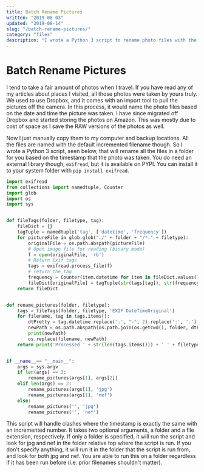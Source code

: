```yaml
---
title: Batch Rename Pictures
written: "2019-08-03"
updated: "2019-08-14"
slug: "/batch-rename-pictures/"
category: "files"
description: "I wrote a Python 3 script to rename photo files with the timestamp that they were taken."
---
```


# Batch Rename Pictures

I tend to take a fair amount of photos when I travel. If you have read any of my articles about places I visited, all those photos were taken by yours truly. We used to use Dropbox, and it comes with an import tool to pull the pictures off the camera. In this process, it would name the photo files based on the date and time the picture was taken. I have since migrated off Dropbox and started storing the photos on Amazon. This was mostly due to cost of space as I save the RAW versions of the photos as well.

Now I just manually copy them to my computer and backup locations. All the files are named with the default incremented filename though. So I wrote a Python 3 script, seen below, that will rename all the files in a folder for you based on the timestamp that the photo was taken. You do need an external library though, `exifread`, but it is available on PYPI. You can install it to your system folder with `pip install exifread`.

```python
import exifread
from collections import namedtuple, Counter
import glob
import os
import sys


def fileTags(folder, filetype, tag):
    fileDict = {}
    tagTuple = namedtuple('tag', ['datetime', 'frequency'])
    for pictureFile in glob.glob("./" + folder + "/*." + filetype):   
        originalFile = os.path.abspath(pictureFile)     
        # Open image file for reading (binary mode)
        f = open(originalFile, 'rb')
        # Return Exif tags
        tags = exifread.process_file(f)
        # return the tag
        frequency = Counter(item.datetime for item in fileDict.values())
        fileDict[originalFile] = tagTuple(str(tags[tag]), str(frequency[str(tags[tag])]))
    return fileDict


def rename_pictures(folder, filetype):
    tags = fileTags(folder, filetype, 'EXIF DateTimeOriginal')
    for filename, tag in tags.items():
        dtPretty = tag.datetime.replace(':', "-", 2).replace(':', '.')
        newPath = os.path.abspath(os.path.join(os.getcwd(), folder, dtPretty + '.' + tag.frequency + '.' + filetype))
        print(newPath)
        os.replace(filename, newPath)
    return print('Processed ' + str(len(tags.items())) + ' ' + filetype + ' files.')


if __name__== "__main__":
    args = sys.argv
    if len(args) == 3:
        rename_pictures(args[1], args[2])
    elif len(args) == 2:
        rename_pictures(args[1], 'jpg')
        rename_pictures(args[1], 'nef')
    else:
        rename_pictures('', 'jpg')
        rename_pictures('', 'nef')

```

This script will handle clashes where the timestamp is exactly the same with an incremented number. It takes two optional arguments, a folder and a file extension, respectively. If only a folder is specified, it will run the script and look for jpg and nef in the folder relative top where the script is run. If you don't specify anything, it will run it in the folder that the script is run from, and look for both jpg and nef. You are able to run this on a folder regardless if it has been run before (i.e. prior filenames shouldn't matter).
